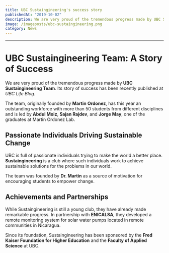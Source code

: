 ```yaml
---
title: UBC Sustaingineering's success story
publishedAt: "2019-10-02"
description: We are very proud of the tremendous progress made by UBC Sustaingineering Team. Its story of success has been recently published at UBC Life Blog. 
image: /imageposts/ubc-sustaingineering.png
category: News
---
```

---

# UBC Sustaingineering Team: A Story of Success

We are very proud of the tremendous progress made by **UBC Sustaingineering Team**. Its story of success has been recently published at *UBC Life Blog*. 

The team, originally founded by **Martin Ordonez**, has this year an outstanding workforce with more than 50 students from different disciplines and is led by **Abdul Moiz**, **Sajan Rajdev**, and **Jorge May**, one of the graduates at Martin Ordonez Lab.

## Passionate Individuals Driving Sustainable Change

UBC is full of passionate individuals trying to make the world a better place. **Sustaingineering** is a club where such individuals work to achieve sustainable solutions for the problems in our world. 

The team was founded by **Dr. Martin** as a source of motivation for encouraging students to empower change. 

## Achievements and Partnerships

While Sustaingineering is still a young club, they have already made remarkable progress. In partnership with **ENICALSA**, they developed a remote monitoring system for solar water pumps located in remote communities in Nicaragua.

Since its foundation, Sustaingineering has been sponsored by the **Fred Kaiser Foundation for Higher Education** and the **Faculty of Applied Science** at UBC.

